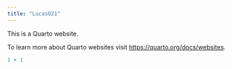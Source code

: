 ```yaml
---
title: "LucasO21"
---
```


This is a Quarto website.

To learn more about Quarto websites visit <https://quarto.org/docs/websites>.

```r
1 + 1
```
